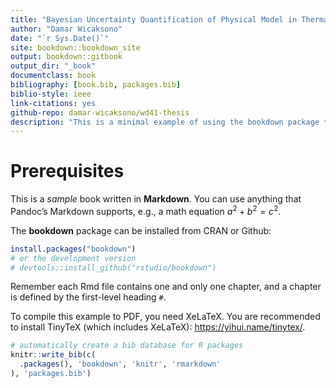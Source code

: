 ```yaml
--- 
title: "Bayesian Uncertainty Quantification of Physical Model in Thermal-Hydraulics System Code"
author: "Damar Wicaksono"
date: "`r Sys.Date()`"
site: bookdown::bookdown_site
output: bookdown::gitbook
output_dir: "_book"
documentclass: book
bibliography: [book.bib, packages.bib]
biblio-style: ieee
link-citations: yes
github-repo: damar-wicaksono/wd41-thesis
description: "This is a minimal example of using the bookdown package to write a book. The output format for this example is bookdown::gitbook."
---
```


# Prerequisites

This is a _sample_ book written in **Markdown**. You can use anything that Pandoc's Markdown supports, e.g., a math equation $a^2 + b^2 = c^2$.

The **bookdown** package can be installed from CRAN or Github:

```r
install.packages("bookdown")
# or the development version
# devtools::install_github("rstudio/bookdown")
```

Remember each Rmd file contains one and only one chapter, and a chapter is defined by the first-level heading `#`.

To compile this example to PDF, you need XeLaTeX. You are recommended to install TinyTeX (which includes XeLaTeX): <https://yihui.name/tinytex/>.

```r
# automatically create a bib database for R packages
knitr::write_bib(c(
  .packages(), 'bookdown', 'knitr', 'rmarkdown'
), 'packages.bib')
```

